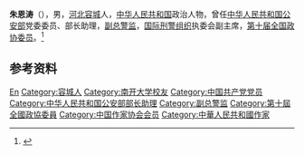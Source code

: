 
'''朱恩涛'''（{{bd|1938年|8月|2015年|10月21日}}），男，[[河北|河北]][[容城|容城]]人，[[中华人民共和国|中华人民共和国]]政治人物，曾任[[中华人民共和国公安部|中华人民共和国公安部]]党委委员、部长助理，[[副总警监|副总警监]]，[[国际刑警组织|国际刑警组织]]执委会副主席，[[第十届全国政协委员|第十届全国政协委员]]。<ref>{{Cite web|title=朱恩涛同志逝世|url=http://www.xinhuanet.com/politics/2015-10/27/c_1116956138.htm|accessdate=2020-07-12|work=新华网|archiveurl=https://web.archive.org/web/20200712075822/http://www.xinhuanet.com/politics/2015-10/27/c_1116956138.htm|archivedate=2020-07-12}}</ref>

== 参考资料 ==
{{reflist}}

{{中国人物小作品}}

{{Authority control}}
{{DEFAULTSORT:Zhu朱}}
[[Category:朱姓|En]]
[[Category:容城人|Category:容城人]]
[[Category:南开大学校友|Category:南开大学校友]]
[[Category:中国共产党党员|Category:中国共产党党员]]
[[Category:中华人民共和国公安部部长助理|Category:中华人民共和国公安部部长助理]]
[[Category:副总警监|Category:副总警监]]
[[Category:第十屆全國政協委員|Category:第十屆全國政協委員]]
[[Category:中国作家协会会员|Category:中国作家协会会员]]
[[Category:中華人民共和國作家|Category:中華人民共和國作家]]